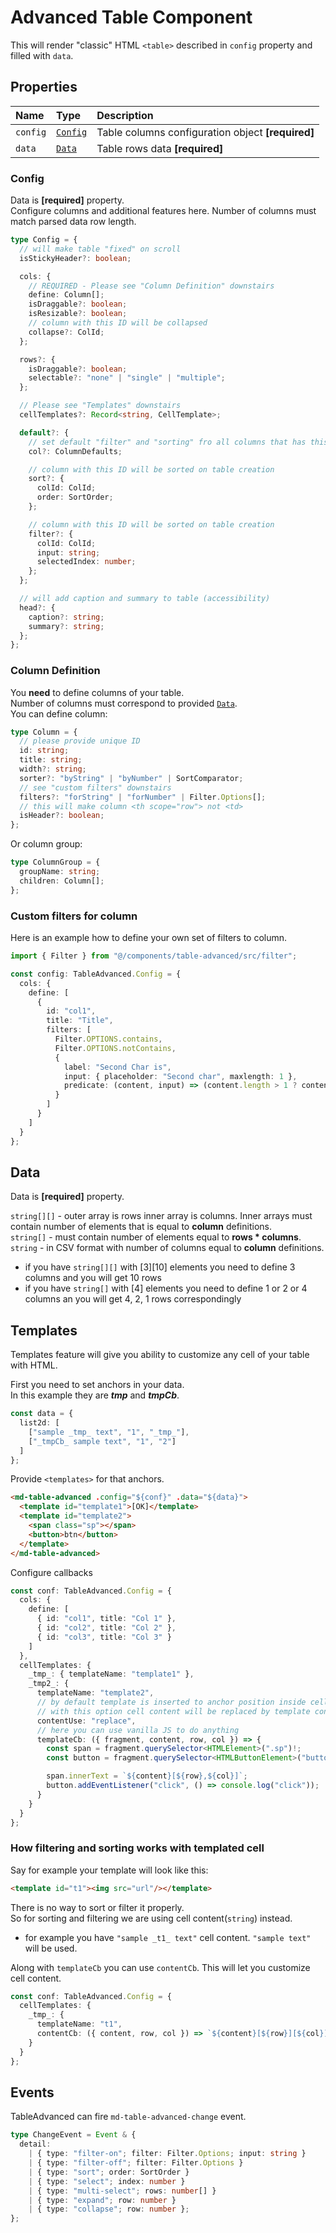 # Advanced Table Component

This will render "classic" HTML `<table>` described in `config` property and filled with `data`.

## Properties

| Name     | Type                | Description                                       |
| :------- | :------------------ | :------------------------------------------------ |
| `config` | [`Config`](#config) | Table columns configuration object **[required]** |
| `data`   | [`Data`](#data)     | Table rows data **[required]**                    |

### Config

Data is **[required]** property.  
Configure columns and additional features here. Number of columns must match parsed data row length.

```ts
type Config = {
  // will make table "fixed" on scroll
  isStickyHeader?: boolean;

  cols: {
    // REQUIRED - Please see "Column Definition" downstairs
    define: Column[];
    isDraggable?: boolean;
    isResizable?: boolean;
    // column with this ID will be collapsed
    collapse?: ColId;
  };

  rows?: {
    isDraggable?: boolean;
    selectable?: "none" | "single" | "multiple";
  };

  // Please see "Templates" downstairs
  cellTemplates?: Record<string, CellTemplate>;

  default?: {
    // set default "filter" and "sorting" fro all columns that has this props undefined
    col?: ColumnDefaults;

    // column with this ID will be sorted on table creation
    sort?: {
      colId: ColId;
      order: SortOrder;
    };

    // column with this ID will be sorted on table creation
    filter?: {
      colId: ColId;
      input: string;
      selectedIndex: number;
    };
  };

  // will add caption and summary to table (accessibility)
  head?: {
    caption?: string;
    summary?: string;
  };
};
```

### Column Definition

You **need** to define columns of your table.  
Number of columns must correspond to provided [`Data`](#data).  
You can define column:

```ts
type Column = {
  // please provide unique ID
  id: string;
  title: string;
  width?: string;
  sorter?: "byString" | "byNumber" | SortComparator;
  // see "custom filters" downstairs
  filters?: "forString" | "forNumber" | Filter.Options[];
  // this will make column <th scope="row"> not <td>
  isHeader?: boolean;
};
```

Or column group:

```ts
type ColumnGroup = {
  groupName: string;
  children: Column[];
};
```

### Custom filters for column

Here is an example how to define your own set of filters to column.

```ts
import { Filter } from "@/components/table-advanced/src/filter";

const config: TableAdvanced.Config = {
  cols: {
    define: [
      {
        id: "col1",
        title: "Title",
        filters: [
          Filter.OPTIONS.contains,
          Filter.OPTIONS.notContains,
          {
            label: "Second Char is",
            input: { placeholder: "Second char", maxlength: 1 },
            predicate: (content, input) => (content.length > 1 ? content[1] == input : false)
          }
        ]
      }
    ]
  }
};
```

## Data

Data is **[required]** property.

`string[][]` - outer array is rows inner array is columns. Inner arrays must contain number of elements that is equal to **column** definitions.  
`string[]` - must contain number of elements equal to **rows \* columns**.  
`string` - in CSV format with number of columns equal to **column** definitions.

- if you have `string[][]` with [3][10] elements you need to define 3 columns and you will get 10 rows
- if you have `string[]` with [4] elements you need to define 1 or 2 or 4 columns an you will get 4, 2, 1 rows correspondingly

## Templates

Templates feature will give you ability to customize any cell of your table with HTML.

First you need to set anchors in your data.  
In this example they are **_tmp_** and **_tmpCb_**.

```ts
const data = {
  list2d: [
    ["sample _tmp_ text", "1", "_tmp_"],
    ["_tmpCb_ sample text", "1", "2"]
  ]
};
```

Provide `<templates>` for that anchors.

```html
<md-table-advanced .config="${conf}" .data="${data}">
  <template id="template1">[OK]</template>
  <template id="template2">
    <span class="sp"></span>
    <button>btn</button>
  </template>
</md-table-advanced>
```

Configure callbacks

```ts
const conf: TableAdvanced.Config = {
  cols: {
    define: [
      { id: "col1", title: "Col 1" },
      { id: "col2", title: "Col 2" },
      { id: "col3", title: "Col 3" }
    ]
  },
  cellTemplates: {
    _tmp_: { templateName: "template1" },
    _tmp2_: {
      templateName: "template2",
      // by default template is inserted to anchor position inside cell text
      // with this option cell content will be replaced by template content
      contentUse: "replace",
      // here you can use vanilla JS to do anything
      templateCb: ({ fragment, content, row, col }) => {
        const span = fragment.querySelector<HTMLElement>(".sp")!;
        const button = fragment.querySelector<HTMLButtonElement>("button")!;

        span.innerText = `${content}[${row},${col}]`;
        button.addEventListener("click", () => console.log("click"));
      }
    }
  }
};
```

### How filtering and sorting works with templated cell

Say for example your template will look like this:

```html
<template id="t1"><img src="url"/></template>
```

There is no way to sort or filter it properly.  
So for sorting and filtering we are using cell content(`string`) instead.  

- for example you have `"sample _t1_ text"` cell content. `"sample text"` will be used.

Along with `templateCb` you can use `contentCb`. This will let you customize cell content.
```ts
const conf: TableAdvanced.Config = {
  cellTemplates: {
    _tmp_: {
      templateName: "t1",
      contentCb: ({ content, row, col }) => `${content}[${row}][${col}]`
    }
  }
};
```

## Events

TableAdvanced can fire `md-table-advanced-change` event.

```ts
type ChangeEvent = Event & {
  detail:
    | { type: "filter-on"; filter: Filter.Options; input: string }
    | { type: "filter-off"; filter: Filter.Options }
    | { type: "sort"; order: SortOrder }
    | { type: "select"; index: number }
    | { type: "multi-select"; rows: number[] }
    | { type: "expand"; row: number }
    | { type: "collapse"; row: number };
};
```
